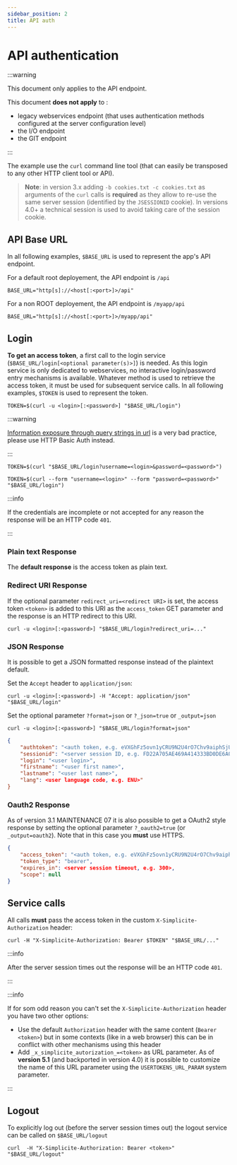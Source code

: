 ```yaml
---
sidebar_position: 2
title: API auth
---
```


API authentication
=======================

:::warning

This document only applies to the API endpoint.

This document **does not apply** to :
- legacy webservices endpoint (that uses authentication methods configured at the server configuration level) 
- the I/O endpoint
- the GIT endpoint

:::

The example use the `curl` command line tool (that can easily be transposed to any other HTTP client tool or API).

> **Note**: in version 3.x adding `-b cookies.txt -c cookies.txt` as arguments of the `curl` calls is **required**
> as they allow to re-use the same server session (identified by the `JSESSIONID` cookie).
> In versions 4.0+ a technical session is used to avoid taking care of the session cookie.

API Base URL
------------

In all following examples, `$BASE_URL` is used to represent the app's API endpoint. 


<Tabs>
<TabItem value="tab1" label="default (ROOT deployement)">

For a default root deployement, the API endpoint is `/api`

```shell
BASE_URL="http[s]://<host[:<port>]>/api"
```

</TabItem>
<TabItem value="tab2" label="non ROOT deployement">

For a non ROOT deployement, the API endpoint is `/myapp/api`

```shell
BASE_URL="http[s]://<host[:<port>]>/myapp/api"
```

</TabItem>
</Tabs>

Login
-----

**To get an access token**, a first call to the login service (`$BASE_URL/login[<optional parameter(s)>]`) is needed. As this login service is only dedicated to webservices, no interactive login/password entry mechanisms is available. Whatever method is used to retrieve the access token, it must be used for subsequent service calls. In all following examples, `$TOKEN` is used to represent the token.

<Tabs>
<TabItem value="tab1" label="HTTP Basic auth">

```shell
TOKEN=$(curl -u <login>[:<password>] "$BASE_URL/login")
```

</TabItem>
<TabItem value="tab2" label="GET (not recommended)">

:::warning

[Information exposure through query strings in url](https://owasp.org/www-community/vulnerabilities/Information_exposure_through_query_strings_in_url) is a very bad practice, please use HTTP Basic Auth instead.

:::

```shell
TOKEN=$(curl "$BASE_URL/login?username=<login>&password=<password>")
```

</TabItem>
<TabItem value="tab3" label="POST (not recommended)">

```shell
TOKEN=$(curl --form "username=<login>" --form "password=<password>" "$BASE_URL/login")
```

</TabItem>
</Tabs>

:::info

If the credentials are incomplete or not accepted for any reason the response will be an HTTP code `401`.

:::

### Plain text Response

The **default response** is the access token as plain text.

### Redirect URI Response

If the optional parameter `redirect_uri=<redirect URI>` is set, the access token `<token>` is added to this URI as the `access_token` GET parameter
and the response is an HTTP redirect to this URI.

```shell
curl -u <login>[:<password>] "$BASE_URL/login?redirect_uri=..."
```

### JSON Response

It is possible to get a JSON formatted response instead of the plaintext default.

<Tabs>
<TabItem value="tab1" label="Accept header (v5.2.39+)">

Set the `Accept` header to `application/json`:

```shell
curl -u <login>[:<password>] -H "Accept: application/json" "$BASE_URL/login"
```

</TabItem>
<TabItem value="tab2" label="URL Parameter">

Set the optional parameter `?format=json` or `?_json=true` or `_output=json`

```shell
curl -u <login>[:<password>] "$BASE_URL/login?format=json"
```

</TabItem>
</Tabs>

```json
{
	"authtoken": "<auth token, e.g. eVXGhFz5ovn1yCRU9N2U4rO7Chv9aiphSjUK5njA4clCSHXy5t>",
	"sessionid": "<server session ID, e.g. FD22A705AE469A414333BD0DE6A0222D>",
	"login": "<user login>",
	"firstname": "<user first name>",
	"lastname": "<user last name>",
	"lang": <user language code, e.g. ENU>"
}
```

### Oauth2 Response

As of version 3.1 MAINTENANCE 07 it is also possible to get a OAuth2 style response by setting the optional parameter `?_oauth2=true` (or `_output=oauth2`).
Note that in this case you **must** use HTTPS.

```json
{
	"access_token": "<auth token, e.g. eVXGhFz5ovn1yCRU9N2U4rO7Chv9aiphSjUK5njA4clCSHXy5t>",
	"token_type": "bearer",
	"expires_in": <server session timeout, e.g. 300>,
	"scope": null
}
```

Service calls
-------------

All calls **must** pass the access token in the custom `X-Simplicite-Authorization` header:

```shell
curl -H "X-Simplicite-Authorization: Bearer $TOKEN" "$BASE_URL/..."
```

:::info

After the server session times out the response will be an HTTP code `401`.

:::

:::info

If for som odd reason you can't set the `X-Simplicite-Authorization` header you have two other options:

- Use the default `Authorization` header with the same content (`Bearer <token>`)
  but in some contexts (like in a web browser) this can be in conflict with other mechanisms using this header
- Add `_x_simplicite_autorization_=<token>` as URL parameter.
  As of **version 5.1** (and backported in version 4.0) it is possible to customize the name of this URL
  parameter using the `USERTOKENS_URL_PARAM` system parameter.

:::

Logout
------

To explicitly log out (before the server session times out) the logout service can be called on `$BASE_URL/logout`

```shell
curl  -H "X-Simplicite-Authorization: Bearer <token>" "$BASE_URL/logout"
```
